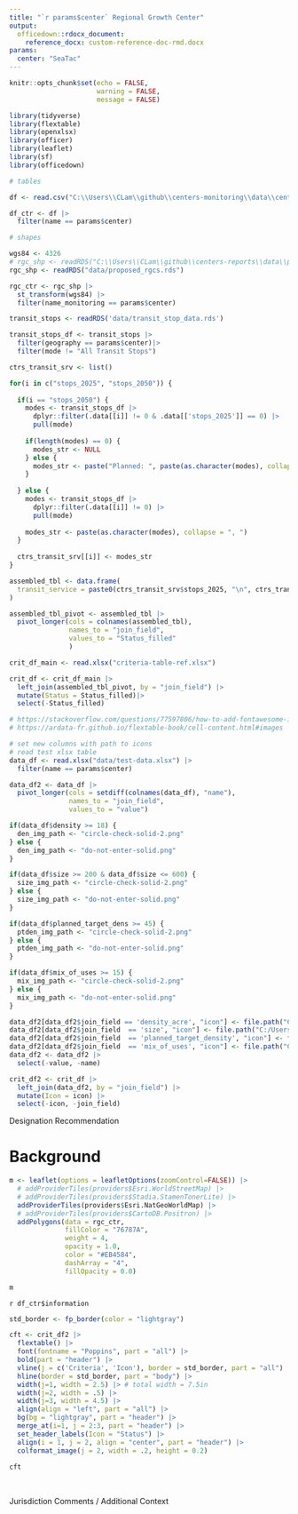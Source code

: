 ```yaml
---
title: "`r params$center` Regional Growth Center"
output: 
  officedown::rdocx_document:
    reference_docx: custom-reference-doc-rmd.docx
params:
  center: "SeaTac"
---
```


```r
knitr::opts_chunk$set(echo = FALSE,
                      warning = FALSE,
                      message = FALSE)
```

```r
library(tidyverse)
library(flextable)
library(openxlsx)
library(officer)
library(leaflet)
library(sf)
library(officedown)
```

```r

# tables

df <- read.csv("C:\\Users\\CLam\\github\\centers-monitoring\\data\\centers_information.csv")

df_ctr <- df |> 
  filter(name == params$center)

# shapes

wgs84 <- 4326
# rgc_shp <- readRDS("C:\\Users\\CLam\\github\\centers-reports\\data\\proposed_rgcs.rds")
rgc_shp <- readRDS("data/proposed_rgcs.rds")

rgc_ctr <- rgc_shp |>
  st_transform(wgs84) |> 
  filter(name_monitoring == params$center)

```

```r
transit_stops <- readRDS('data/transit_stop_data.rds')

transit_stops_df <- transit_stops |> 
  filter(geography == params$center)|> 
  filter(mode != "All Transit Stops")

ctrs_transit_srv <- list()

for(i in c("stops_2025", "stops_2050")) {
  
  if(i == "stops_2050") {
    modes <- transit_stops_df |> 
      dplyr::filter(.data[[i]] != 0 & .data[['stops_2025']] == 0) |> 
      pull(mode)
    
    if(length(modes) == 0) {
      modes_str <- NULL
    } else {
      modes_str <- paste("Planned: ", paste(as.character(modes), collapse = ", "))
    }
    
  } else {
    modes <- transit_stops_df |> 
      dplyr::filter(.data[[i]] != 0) |> 
      pull(mode)
    
    modes_str <- paste(as.character(modes), collapse = ", ")
  }
  
  ctrs_transit_srv[[i]] <- modes_str
}
```

```r
assembled_tbl <- data.frame(
  transit_service = paste0(ctrs_transit_srv$stops_2025, "\n", ctrs_transit_srv$stops_2050)
)

assembled_tbl_pivot <- assembled_tbl |> 
  pivot_longer(cols = colnames(assembled_tbl),
               names_to = "join_field",
               values_to = "Status_filled"
               )

crit_df_main <- read.xlsx("criteria-table-ref.xlsx")

crit_df <- crit_df_main |>
  left_join(assembled_tbl_pivot, by = "join_field") |>
  mutate(Status = Status_filled)|> 
  select(-Status_filled)

```

```r
# https://stackoverflow.com/questions/77597806/how-to-add-fontawesome-icons-to-a-flextable
# https://ardata-fr.github.io/flextable-book/cell-content.html#images

# set new columns with path to icons
# read test xlsx table
data_df <- read.xlsx("data/test-data.xlsx") |> 
  filter(name == params$center) 

data_df2 <- data_df |>
  pivot_longer(cols = setdiff(colnames(data_df), "name"),
               names_to = "join_field",
               values_to = "value")

if(data_df$density >= 18) {
  den_img_path <- "circle-check-solid-2.png"
} else {
  den_img_path <- "do-not-enter-solid.png"
}

if(data_df$size >= 200 & data_df$size <= 600) {
  size_img_path <- "circle-check-solid-2.png"
} else {
  size_img_path <- "do-not-enter-solid.png"
}

if(data_df$planned_target_dens >= 45) {
  ptden_img_path <- "circle-check-solid-2.png"
} else {
  ptden_img_path <- "do-not-enter-solid.png"
}

if(data_df$mix_of_uses >= 15) {
  mix_img_path <- "circle-check-solid-2.png"
} else {
  mix_img_path <- "do-not-enter-solid.png"
}

data_df2[data_df2$join_field == 'density_acre', "icon"] <- file.path("C:/Users/CLam/github/centers-reports/images/status_icons", den_img_path)
data_df2[data_df2$join_field  == 'size', "icon"] <- file.path("C:/Users/CLam/github/centers-reports/images/status_icons", size_img_path)
data_df2[data_df2$join_field  == 'planned_target_density', "icon"] <- file.path("C:/Users/CLam/github/centers-reports/images/status_icons", ptden_img_path)
data_df2[data_df2$join_field  == 'mix_of_uses', "icon"] <- file.path("C:/Users/CLam/github/centers-reports/images/status_icons", mix_img_path)
data_df2 <- data_df2 |> 
  select(-value, -name)
```

```r
crit_df2 <- crit_df |> 
  left_join(data_df2, by = "join_field") |> 
  mutate(Icon = icon) |> 
  select(-icon, -join_field)

```

::: {custom-style="Designation Recommendation"}
Designation Recommendation
:::

# Background


```r

m <- leaflet(options = leafletOptions(zoomControl=FALSE)) |>
  # addProviderTiles(providers$Esri.WorldStreetMap) |>
  # addProviderTiles(providers$Stadia.StamenTonerLite) |>
  addProviderTiles(providers$Esri.NatGeoWorldMap) |>
  # addProviderTiles(providers$CartoDB.Positron) |>
  addPolygons(data = rgc_ctr,
              fillColor = "76787A",
              weight = 4,
              opacity = 1.0,
              color = "#EB4584",
              dashArray = "4",
              fillOpacity = 0.0)

m
```

`r df_ctr$information`
\
```r

std_border <- fp_border(color = "lightgray")

cft <- crit_df2 |>
  flextable() |> 
  font(fontname = "Poppins", part = "all") |> 
  bold(part = "header") |>
  vline(j = c('Criteria', 'Icon'), border = std_border, part = "all") |>
  hline(border = std_border, part = "body") |> 
  width(j=1, width = 2.5) |> # total width = 7.5in
  width(j=2, width = .5) |>
  width(j=3, width = 4.5) |> 
  align(align = "left", part = "all") |> 
  bg(bg = "lightgray", part = "header") |> 
  merge_at(i=1, j = 2:3, part = "header") |> 
  set_header_labels(Icon = "Status") |> 
  align(i = 1, j = 2, align = "center", part = "header") |>
  colformat_image(j = 2, width = .2, height = 0.2)
  
cft
```

\

::: {custom-style="Comment Header"}
Jurisdiction Comments / Additional Context
:::
